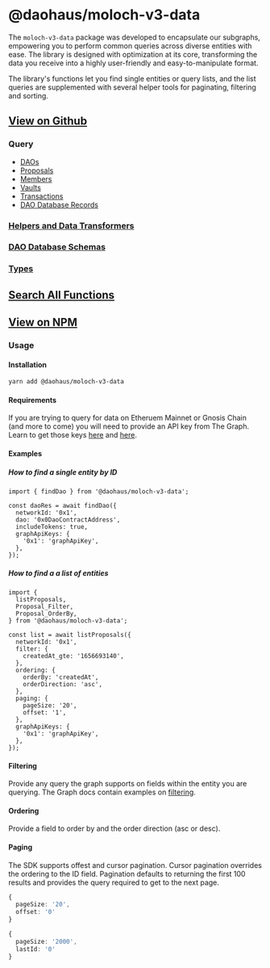 # @daohaus/moloch-v3-data

The `moloch-v3-data` package was developed to encapsulate our subgraphs, empowering you to perform common queries across diverse entities with ease. The library is designed with optimization at its core, transforming the data you receive into a highly user-friendly and easy-to-manipulate format.

The library's functions let you find single entities or query lists, and the list queries are supplemented with several helper tools for paginating, filtering and sorting.

## [View on Github](https://github.com/HausDAO/monorepo/tree/develop/libs/moloch-v3-data)

### Query

- [DAOs](https://github.com/HausDAO/monorepo/blob/develop/libs/moloch-v3-data/src/daos.ts)
- [Proposals](https://github.com/HausDAO/monorepo/blob/develop/libs/moloch-v3-data/src/proposals.ts)
- [Members](https://github.com/HausDAO/monorepo/blob/develop/libs/moloch-v3-data/src/members.ts)
- [Vaults](https://github.com/HausDAO/monorepo/blob/develop/libs/moloch-v3-data/src/vaults.ts)
- [Transactions](https://github.com/HausDAO/monorepo/blob/develop/libs/moloch-v3-data/src/transactions.ts)
- [DAO Database Records](https://github.com/HausDAO/monorepo/blob/develop/libs/moloch-v3-data/src/records.ts)

### [Helpers and Data Transformers](https://github.com/HausDAO/monorepo/tree/develop/libs/moloch-v3-data/src/utils)

### [DAO Database Schemas](https://github.com/HausDAO/monorepo/tree/develop/libs/moloch-v3-data/src/subgraph/json-schemas)

### [Types](https://github.com/HausDAO/monorepo/tree/develop/libs/moloch-v3-data/src/types)

## [Search All Functions](/sdk/data/moloch-v3-data/functions)

## [View on NPM](https://www.npmjs.com/package/@daohaus/moloch-v3-data)

### Usage

#### Installation

```bash
yarn add @daohaus/moloch-v3-data
```

#### Requirements

If you are trying to query for data on Etheruem Mainnet or Gnosis Chain (and more to come) you will need to provide an API key from The Graph. Learn to get those keys [here](https://thegraph.com/docs/en/querying/managing-api-keys/) and [here](https://thegraph.com/studio/apikeys/).

#### Examples

##### How to find a single entity by ID

```tsx
import { findDao } from '@daohaus/moloch-v3-data';

const daoRes = await findDao({
  networkId: '0x1',
  dao: '0x0DaoContractAddress',
  includeTokens: true,
  graphApiKeys: {
    '0x1': 'graphApiKey',
  },
});
```

##### How to find a a list of entities

```tsx
import {
  listProposals,
  Proposal_Filter,
  Proposal_OrderBy,
} from '@daohaus/moloch-v3-data';

const list = await listProposals({
  networkId: '0x1',
  filter: {
    createdAt_gte: '1656693140',
  },
  ordering: {
    orderBy: 'createdAt',
    orderDirection: 'asc',
  },
  paging: {
    pageSize: '20',
    offset: '1',
  },
  graphApiKeys: {
    '0x1': 'graphApiKey',
  },
});
```

#### Filtering

Provide any query the graph supports on fields within the entity you are querying. The Graph docs contain examples on [filtering](https://thegraph.com/docs/en/querying/graphql-api/#filtering).

#### Ordering

Provide a field to order by and the order direction (asc or desc).

#### Paging

The SDK supports offest and cursor pagination. Cursor pagination overrides the ordering to the ID field. Pagination defaults to returning the first 100 results and provides the query required to get to the next page.

```ts
{
  pageSize: '20',
  offset: '0'
}

{
  pageSize: '2000',
  lastId: '0'
}
```
